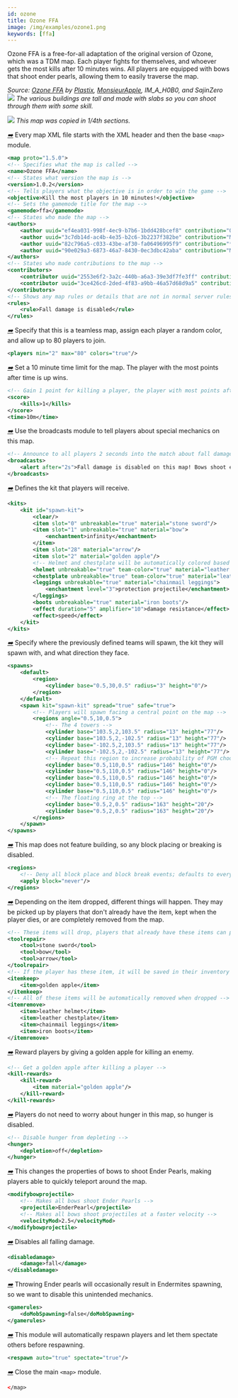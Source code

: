```yaml
---
id: ozone
title: Ozone FFA
image: /img/examples/ozone1.png
keywords: [ffa]
---
```


Ozone FFA is a free-for-all adaptation of the original version of Ozone, which was a TDM map.
Each player fights for themselves, and whoever gets the most kills after 10 minutes wins.
All players are equipped with bows that shoot ender pearls, allowing them to easily traverse the map.

_Source: [Ozone FFA](https://github.com/OvercastCommunity/PublicMaps/tree/main/ffa/standard/ozone_ffa) by [Plastix](https://github.com/Plastix),
[MonsieurApple](https://github.com/tonybruess), IM_A_H0B0, and SajinZero_
![](/img/examples/ozone1.png)
_The various buildings are tall and made with slabs so you can shoot through them with some skill._

![](/img/examples/ozone2.png)
_This map was copied in 1/4th sections._

[<i className="icon-right">➡️</i>](/docs/modules/general/main)
Every map XML file starts with the XML header and then the base `<map>` module.

```xml
<map proto="1.5.0">
<!-- Specifies what the map is called -->
<name>Ozone FFA</name>
<!-- States what version the map is -->
<version>1.0.2</version>
<!-- Tells players what the objective is in order to win the game -->
<objective>Kill the most players in 10 minutes!</objective>
<!-- Sets the gamemode title for the map -->
<gamemode>ffa</gamemode>
<!-- States who made the map -->
<authors>
    <author uuid="ef4ea031-998f-4ec9-b7b6-1bdd428bcef8" contribution="Overall map design and XML"/> <!-- Plastix -->
    <author uuid="3c7db14d-ac4b-4e35-b2c6-3b2237f382be" contribution="Map design"/> <!-- MonsieurApple -->
    <author uuid="82c796a5-c033-43be-af30-fa06496995f9" contribution="*crunch* *crunch* *crunch*"/> <!-- IM_A_H0B0 -->
    <author uuid="90e029a3-6873-46a7-8430-0ec3dbc42aba" contribution="Map design and aestethics"/> <!-- SajinZero -->
</authors>
<!-- States who made contributions to the map -->
<contributors>
    <contributor uuid="2553e6f2-3a2c-440b-a6a3-39e3df7fe3ff" contribution="Feedback and aesthetics"/> <!-- Khazhyk -->
    <contributor uuid="3ce426cd-2ded-4f83-a9bb-46a57d68d9a5" contribution="Various aesthethics"/> <!-- McYukon -->
</contributors>
<!-- Shows any map rules or details that are not in normal server rules which appears when running /map -->
<rules>
    <rule>Fall damage is disabled</rule>
</rules>
```

[<i className="icon-right">➡️</i>](/docs/modules/format/players)
Specify that this is a teamless map, assign each player a random color, and allow up to 80 players to join.

```xml
<players min="2" max="80" colors="true"/>
```

[<i className="icon-right">➡️</i>](/docs/modules/objectives/scoring#time-limit)
Set a 10 minute time limit for the map. The player with the most points after time is up wins.

```xml
<!-- Gain 1 point for killing a player, the player with most points after 10 minutes wins -->
<score>
    <kills>1</kills>
</score>
<time>10m</time>
```

[<i className="icon-right">➡️</i>](/docs/modules/information/broadcasts)
Use the broadcasts module to tell players about special mechanics on this map.

```xml
<!-- Announce to all players 2 seconds into the match about fall damage and ender pearl bows -->
<broadcasts>
    <alert after="2s">Fall damage is disabled on this map! Bows shoot ender pearls!</alert>
</broadcasts>
```

[<i className="icon-right">➡️</i>](/docs/modules/gear/kits)
Defines the kit that players will receive.

```xml
<kits>
    <kit id="spawn-kit">
        <clear/>
        <item slot="0" unbreakable="true" material="stone sword"/>
        <item slot="1" unbreakable="true" material="bow">
            <enchantment>infinity</enchantment>
        </item>
        <item slot="28" material="arrow"/>
        <item slot="2" material="golden apple"/>
        <!-- Helmet and chestplate will be automatically colored based on the player's given color -->
        <helmet unbreakable="true" team-color="true" material="leather helmet"/>
        <chestplate unbreakable="true" team-color="true" material="leather chestplate"/>
        <leggings unbreakable="true" material="chainmail leggings">
            <enchantment level="3">protection projectile</enchantment>
        </leggings>
        <boots unbreakable="true" material="iron boots"/>
        <effect duration="5" amplifier="10">damage resistance</effect>
        <effect>speed</effect>
    </kit>
</kits>
```

[<i className="icon-right">➡️</i>](/docs/modules/mechanics/spawns)
Specify where the previously defined teams will spawn, the kit they will spawn with, and what direction they face.

```xml
<spawns>
    <default>
        <region>
            <cylinder base="0.5,30,0.5" radius="3" height="0"/>
        </region>
    </default>
    <spawn kit="spawn-kit" spread="true" safe="true">
        <!-- Players will spawn facing a central point on the map -->
        <regions angle="0.5,10,0.5">
            <!-- The 4 towers -->
            <cylinder base="103.5,2,103.5" radius="13" height="77"/>
            <cylinder base="103.5,2,-102.5" radius="13" height="77"/>
            <cylinder base="-102.5,2,103.5" radius="13" height="77"/>
            <cylinder base="-102.5,2,-102.5" radius="13" height="77"/>
            <!-- Repeat this region to increase probability of PGM choosing this one -->
            <cylinder base="0.5,110,0.5" radius="146" height="0"/>
            <cylinder base="0.5,110,0.5" radius="146" height="0"/>
            <cylinder base="0.5,110,0.5" radius="146" height="0"/>
            <cylinder base="0.5,110,0.5" radius="146" height="0"/>
            <cylinder base="0.5,110,0.5" radius="146" height="0"/>
            <!-- The floating ring at the top -->
            <cylinder base="0.5,2,0.5" radius="163" height="20"/>
            <cylinder base="0.5,2,0.5" radius="163" height="20"/>
        </regions>
    </spawn>
</spawns>
```

[<i className="icon-right">➡️</i>](/docs/modules/mechanics/regions)
This map does not feature building, so any block placing or breaking is disabled.

```xml
<regions>
    <!-- Deny all block place and block break events; defaults to everywhere on the map -->
    <apply block="never"/>
</regions>
```

[<i className="icon-right">➡️</i>](/docs/modules/gear/repair-remove-keep)
Depending on the item dropped, different things will happen. They may be picked up by
players that don't already have the item, kept when the player dies, or are completely removed from the map.

```xml
<!-- These items will drop, players that already have these items can pick it up and will be merged -->
<toolrepair>
    <tool>stone sword</tool>
    <tool>bow</tool>
    <tool>arrow</tool>
</toolrepair>
<!-- If the player has these item, it will be saved in their inventory -->
<itemkeep>
    <item>golden apple</item>
</itemkeep>
<!-- All of these items will be automatically removed when dropped -->
<itemremove>
    <item>leather helmet</item>
    <item>leather chestplate</item>
    <item>chainmail leggings</item>
    <item>iron boots</item>
</itemremove>
```

[<i className="icon-right">➡️</i>](/docs/modules/gear/kill-rewards)
Reward players by giving a golden apple for killing an enemy.

```xml
<!-- Get a golden apple after killing a player -->
<kill-rewards>
    <kill-reward>
        <item material="golden apple"/>
    </kill-reward>
</kill-rewards>
```

[<i className="icon-right">➡️</i>](/docs/modules/mechanics/damage#hunger)
Players do not need to worry about hunger in this map, so hunger is disabled.

```xml
<!-- Disable hunger from depleting -->
<hunger>
    <depletion>off</depletion>
</hunger>
```

[<i className="icon-right">➡️</i>](/docs/modules/gear/projectiles#modifying-bow-projectiles)
This changes the properties of bows to shoot Ender Pearls, making players
able to quickly teleport around the map.

```xml
<modifybowprojectile>
    <!-- Makes all bows shoot Ender Pearls -->
    <projectile>EnderPearl</projectile>
    <!-- Makes all bows shoot projectiles at a faster velocity -->
    <velocityMod>2.5</velocityMod>
</modifybowprojectile>
```

[<i className="icon-right">➡️</i>](/docs/modules/mechanics/damage#disable-damage)
Disables all falling damage.

```xml
<disabledamage>
    <damage>fall</damage>
</disabledamage>
```

[<i className="icon-right">➡️</i>](/docs/modules/mechanics/gamerules)
Throwing Ender pearls will occasionally result in Endermites spawning, so we want to disable this unintended mechanics.
```xml
<gamerules>
    <doMobSpawning>false</doMobSpawning>
</gamerules>
```

[<i className="icon-right">➡️</i>](/docs/modules/mechanics/spawns#respawn-module)
This module will automatically respawn players and let them spectate others before respawning.

```xml
<respawn auto="true" spectate="true"/>
```

[<i className="icon-right">➡️</i>](/docs/modules/general/main)
Close the main `<map>` module.

```xml
</map>
```
